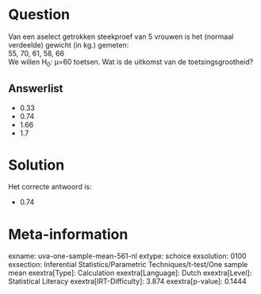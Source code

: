 Question
========

Van een aselect getrokken steekproef van 5 vrouwen is het (normaal
verdeelde) gewicht (in kg.) gemeten:\
55, 70, 61, 58, 66\
We willen H~0~: μ=60 toetsen. Wat is de uitkomst van de
toetsingsgrootheid?

Answerlist
----------

* 0.33
* 0.74
* 1.66
* 1.7

Solution
========

Het correcte antwoord is: 

* 0.74

Meta-information
================
exname: uva-one-sample-mean-561-nl
extype: schoice
exsolution: 0100
exsection: Inferential Statistics/Parametric Techniques/t-test/One sample mean
exextra[Type]: Calculation
exextra[Language]: Dutch
exextra[Level]: Statistical Literacy
exextra[IRT-Difficulty]: 3.874
exextra[p-value]: 0.1444
